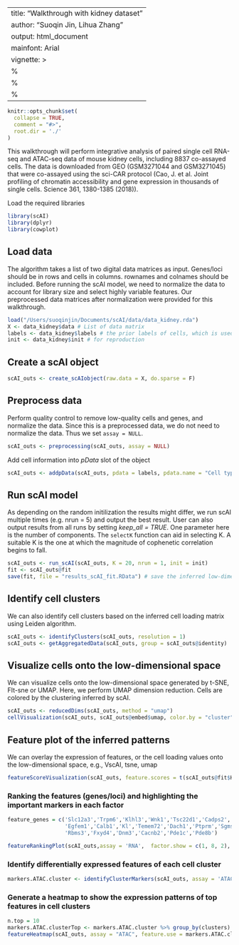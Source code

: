 
---
title: "Walkthrough with kidney dataset"
author: "Suoqin Jin, Lihua Zhang"
output: html_document
mainfont: Arial
vignette: >
  %\VignetteIndexEntry{Integrative analysis of single cell multi-omics data using scAI}
  %\VignetteEngine{knitr::rmarkdown}
  %\VignetteEncoding{UTF-8}
---

```r
knitr::opts_chunk$set(
  collapse = TRUE,
  comment = "#>",
  root.dir = './'
)
```

This walkthrough will perform integrative analysis of paired single cell RNA-seq and ATAC-seq data of mouse kidney cells, including 8837 co-assayed cells.
The data is downloaded from GEO (GSM3271044 and GSM3271045) that were co-assayed using the sci-CAR protocol (Cao, J. et al. Joint profiling of chromatin accessibility and gene expression in thousands of single cells. Science 361, 1380-1385 (2018)).


Load the required libraries
```r
library(scAI)
library(dplyr)
library(cowplot)
```

## Load data
The algorithm takes a list of two digital data matrices as input. Genes/loci should be in rows and cells in columns. rownames and colnames should be included. Before running the scAI model, we need to normalize the data to account for library size and select highly variable features. Our preprocessed data matrices after normalization were provided for this walkthrough.

```r
load("/Users/suoqinjin/Documents/scAI/data/data_kidney.rda")
X <- data_kidney$data # List of data matrix
labels <- data_kidney$labels # the prior labels of cells, which is used for validation
init <- data_kidney$init # for reproduction
```

## Create a scAI object
```r
scAI_outs <- create_scAIobject(raw.data = X, do.sparse = F)
```

## Preprocess data
Perform quality control to remove low-quality cells and genes, and normalize the data.
Since this is a preprocessed data, we do not need to normalize the data. Thus we set `assay = NULL`.

```r
scAI_outs <- preprocessing(scAI_outs, assay = NULL)

```

Add cell information into *pData* slot of the object
```r
scAI_outs <- addpData(scAI_outs, pdata = labels, pdata.name = "Cell types")
```

## Run scAI model
As depending on the random initilization the results might differ, we run scAI multiple times (e.g. nrun = 5) and output the best result. User can also output results from all runs by setting *keep_all = TRUE*. One parameter here is the number of components. The `selectK` function can aid in selecting K. A suitable K is the one at which the magnitude of cophenetic correlation begins to fall.
```r
scAI_outs <- run_scAI(scAI_outs, K = 20, nrun = 1, init = init)
fit <- scAI_outs@fit
save(fit, file = "results_scAI_fit.RData") # save the inferred low-dimensional representations

```

## Identify cell clusters
We can also identify cell clusters based on the inferred cell loading matrix using Leiden algorithm.
```r
scAI_outs <- identifyClusters(scAI_outs, resolution = 1)
scAI_outs <- getAggregatedData(scAI_outs, group = scAI_outs@identity)

```

## Visualize cells onto the low-dimensional space
We can visualize cells onto the low-dimensional space generated by t-SNE, FIt-sne or UMAP.
Here, we perform UMAP dimension reduction. Cells are colored by the clustering inferred by scAI.
```r
scAI_outs <- reducedDims(scAI_outs, method = "umap")
cellVisualization(scAI_outs, scAI_outs@embed$umap, color.by = "cluster")

```

## Feature plot of the inferred patterns
We can overlay the expression of features, or the cell loading values onto the low-dimensional space, e.g., VscAI, tsne, umap
```r
featureScoreVisualization(scAI_outs, feature.scores = t(scAI_outs@fit$H), feature.use = c('factor1','factor8','factor2'),  method = "umap", nCol = 3, cell.size = 0.1, show.legend = T, show.legend.combined = F)
```

### Ranking the features (genes/loci) and highlighting the important markers in each factor
```r
feature_genes = c('Slc12a3','Trpm6','Klhl3','Wnk1','Tsc22d1','Cadps2',
                  'Egfem1','Calb1','Kl','Temem72','Dach1','Ptprm','Sgms2','Tox3','Frmpd4',
                  'Rbms3','Fxyd4','Dnm3','Cacnb2','Pde1c','Pde8b')

featureRankingPlot(scAI_outs,assay = 'RNA',  factor.show = c(1, 8, 2), ncol = 3, feature.show = feature_genes, top.p = 0.25, ylabel = "Gene score")
```

### Identify differentially expressed features of each cell cluster
```r
markers.ATAC.cluster <- identifyClusterMarkers(scAI_outs, assay = 'ATAC')
```

### Generate a heatmap to show the expression patterns of top features in cell clusters
```r
n.top = 10
markers.ATAC.clusterTop <- markers.ATAC.cluster %>% group_by(clusters) %>% top_n(n.top, logFC) %>% slice(1:n.top)
featureHeatmap(scAI_outs, assay = "ATAC", feature.use = markers.ATAC.clusterTop$features, group.by = "cluster", size.names = 6)

```
